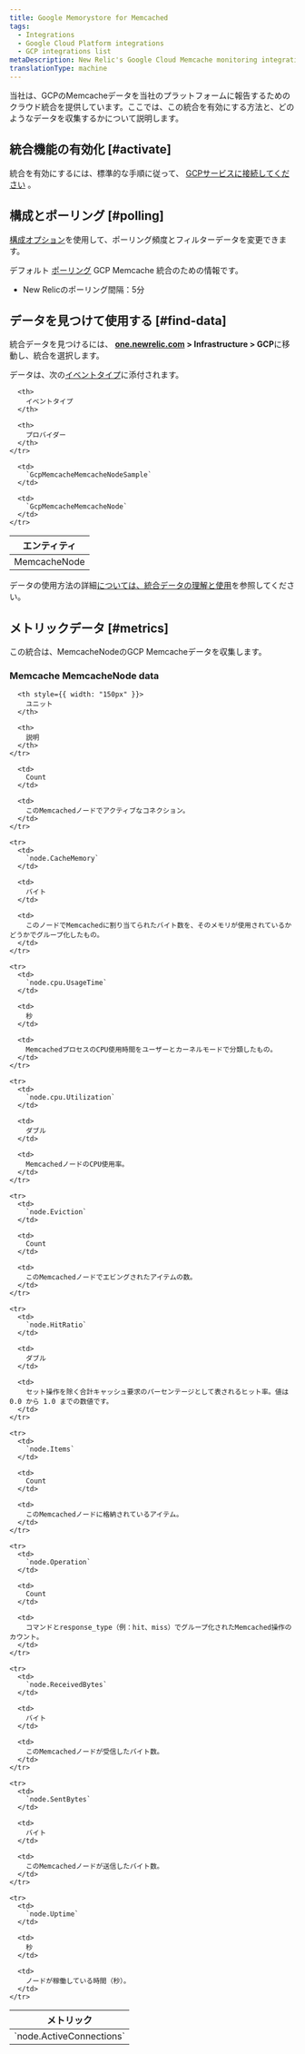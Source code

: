 ```yaml
---
title: Google Memorystore for Memcached
tags:
  - Integrations
  - Google Cloud Platform integrations
  - GCP integrations list
metaDescription: New Relic's Google Cloud Memcache monitoring integration.
translationType: machine
---
```


当社は、GCPのMemcacheデータを当社のプラットフォームに報告するためのクラウド統合を提供しています。ここでは、この統合を有効にする方法と、どのようなデータを収集するかについて説明します。

## 統合機能の有効化 [#activate]

統合を有効にするには、標準的な手順に従って、 [GCPサービスに接続してください](/docs/connect-google-cloud-platform-services-infrastructure) 。

## 構成とポーリング [#polling]

[構成オプション](/docs/integrations/new-relic-integrations/getting-started/configure-polling-frequency-data-collection-cloud-integrations)を使用して、ポーリング頻度とフィルターデータを変更できます。

デフォルト [ポーリング](/docs/integrations/google-cloud-platform-integrations/getting-started/polling-intervals-gcp-integrations) GCP Memcache 統合のための情報です。

* New Relicのポーリング間隔：5分

## データを見つけて使用する [#find-data]

統合データを見つけるには、 **[one.newrelic.com](https://one.newrelic.com) > Infrastructure > GCP**に移動し、統合を選択します。

データは、次の[イベントタイプ](/docs/data-apis/understand-data/new-relic-data-types/#event-data)に添付されます。

<table>
  <thead>
    <tr>
      <th>
        エンティティ
      </th>

      <th>
        イベントタイプ
      </th>

      <th>
        プロバイダー
      </th>
    </tr>
  </thead>

  <tbody>
    <tr>
      <td>
        MemcacheNode
      </td>

      <td>
        `GcpMemcacheMemcacheNodeSample`
      </td>

      <td>
        `GcpMemcacheMemcacheNode`
      </td>
    </tr>
  </tbody>
</table>

データの使用方法の詳細[については、統合データの理解と使用](/docs/infrastructure/integrations/find-use-infrastructure-integration-data)を参照してください。

## メトリックデータ [#metrics]

この統合は、MemcacheNodeのGCP Memcacheデータを収集します。

### Memcache MemcacheNode data

<table>
  <thead>
    <tr>
      <th style={{ width: "275px" }}>
        メトリック
      </th>

      <th style={{ width: "150px" }}>
        ユニット
      </th>

      <th>
        説明
      </th>
    </tr>
  </thead>

  <tbody>
    <tr>
      <td>
        `node.ActiveConnections`
      </td>

      <td>
        Count
      </td>

      <td>
        このMemcachedノードでアクティブなコネクション。
      </td>
    </tr>

    <tr>
      <td>
        `node.CacheMemory`
      </td>

      <td>
        バイト
      </td>

      <td>
        このノードでMemcachedに割り当てられたバイト数を、そのメモリが使用されているかどうかでグループ化したもの。
      </td>
    </tr>

    <tr>
      <td>
        `node.cpu.UsageTime`
      </td>

      <td>
        秒
      </td>

      <td>
        MemcachedプロセスのCPU使用時間をユーザーとカーネルモードで分類したもの。
      </td>
    </tr>

    <tr>
      <td>
        `node.cpu.Utilization`
      </td>

      <td>
        ダブル
      </td>

      <td>
        MemcachedノードのCPU使用率。
      </td>
    </tr>

    <tr>
      <td>
        `node.Eviction`
      </td>

      <td>
        Count
      </td>

      <td>
        このMemcachedノードでエビングされたアイテムの数。
      </td>
    </tr>

    <tr>
      <td>
        `node.HitRatio`
      </td>

      <td>
        ダブル
      </td>

      <td>
        セット操作を除く合計キャッシュ要求のパーセンテージとして表されるヒット率。値は 0.0 から 1.0 までの数値です。
      </td>
    </tr>

    <tr>
      <td>
        `node.Items`
      </td>

      <td>
        Count
      </td>

      <td>
        このMemcachedノードに格納されているアイテム。
      </td>
    </tr>

    <tr>
      <td>
        `node.Operation`
      </td>

      <td>
        Count
      </td>

      <td>
        コマンドとresponse_type（例：hit、miss）でグループ化されたMemcached操作のカウント。
      </td>
    </tr>

    <tr>
      <td>
        `node.ReceivedBytes`
      </td>

      <td>
        バイト
      </td>

      <td>
        このMemcachedノードが受信したバイト数。
      </td>
    </tr>

    <tr>
      <td>
        `node.SentBytes`
      </td>

      <td>
        バイト
      </td>

      <td>
        このMemcachedノードが送信したバイト数。
      </td>
    </tr>

    <tr>
      <td>
        `node.Uptime`
      </td>

      <td>
        秒
      </td>

      <td>
        ノードが稼働している時間（秒）。
      </td>
    </tr>
  </tbody>
</table>